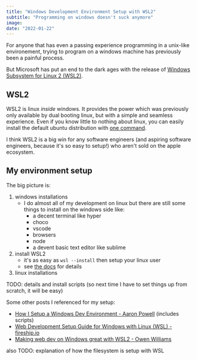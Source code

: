 ```yaml
---
title: "Windows Development Environment Setup with WSL2"
subtitle: "Programming on windows doesn't suck anymore"
image:
date: "2022-01-22"
---
```


For anyone that has even a passing experience programming in a unix-like environement, trying to program on a windows machine has previously been a painful process.

But Microsoft has put an end to the dark ages with the release of [Windows Subsystem for Linux 2 (WSL2)](https://docs.microsoft.com/en-us/windows/wsl/about).

## WSL2

WSL2 is linux *inside* windows. It provides the power which was previously only available by dual booting linux, but with a simple and seamless experience. Even if you know little to nothing about linux, you can easily install the default ubuntu distribution with [one command](https://docs.microsoft.com/en-us/windows/wsl/install). 

I think WSL2 is a big win for any software engineers (and aspiring software engineers, because it's so easy to setup!) who aren't sold on the apple ecosystem. 

## My environment setup

The big picture is:

1. windows installations
    - I do almost all of my development on linux but there are still some things to install on the windows side like:
        - a decent terminal like hyper
        - choco
        - vscode
        - browsers
        - node
        - a devent basic text editor like sublime
2. install WSL2
    - it's as easy as `wsl --install` then setup your linux user
    - see [the docs](https://docs.microsoft.com/en-us/windows/wsl/install) for details
3. linux installations

TODO: details and install scripts (so next time I have to set things up from scratch, it will be easy)

Some other posts I referenced for my setup:
- [How I Setup a Windows Dev Environment - Aaron Powell](https://www.aaron-powell.com/posts/2020-03-25-how-i-setup-a-windows-dev-environment/) (includes scripts)
- [Web Development Setup Guide for Windows with Linux (WSL) - fireship.io](https://fireship.io/lessons/windows-10-for-web-dev/)
- [Making web dev on Windows great with WSL2 - Owen Williams](https://char.gd/blog/2019/windows-web-dev-with-wsl2)


also TODO: explanation of how the filesystem is setup with WSL

